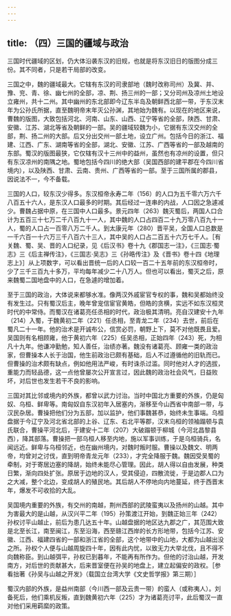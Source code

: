 ```yaml
---
---
---
```

title: （四）三国的疆域与政治
---



三国时代疆域的区划，仍大体沿袭东汉的旧规，也就是将东汉旧日的版图分成三份。其不同者，只是若干局部的改变。

三国之中，魏的疆域最大。它辖有东汉的司隶部地（魏时改称司州）及冀、并、豫、兖、青、徐、幽七州的全部，凉、荆、扬三州的一部；又分司州及凉州土地设立雍州，共十二州。其中幽州的东北部即今辽东半岛及朝鲜西北部一带，于东汉末年为公孙氏所据，直至魏明帝末年灭公孙渊，其地始为魏有。以现在的地区来说，曹魏的版图，大致包括河北、河南、山东、山西、辽宁等省的全部，陕西、甘肃、安徽、江苏、湖北等省及朝鲜的一部。吴的疆域较魏为小，它据有东汉交州的全部，荆、扬二州的大部。后又分出交州一部土地，设立广州。包括今日的浙江、福建、江西、广东、湖南等省的全部，湖北、安徽、江苏、广西等省的一部及越南的东部。蜀汉的版图最狭，它仅辖有汉十三州中的益州，虽然也有凉州的设置，但只有东汉凉州的南隅之地。蜀地包括今四川的绝大部（吴国西部的建平郡在今四川省境内），以及陕西、甘肃、云南、贵州、广西等省的一部。至于三国所属的郡县，因说法不一，今不备载。

三国的人口，较东汉少得多。东汉桓帝永寿二年（156）的人口为五千零六万六千八百五十六人，是东汉人口最多的时期。其后经过一连串的内战，人口因之急遽减少。曹魏占据中原，在三国中人口最多。景元四年（263）魏灭蜀后，两国人口合计为五百三十七万二千八百九十一人，其中魏的人口占四百二十九万零八百九十一人，蜀的人口占一百零八万二千人。到太康元年（280）晋平吴，全国人口总数是一千六百一十六万三千八百六十三人，其中吴的人口占二百五十六万七千人。［有关魏、蜀、吴、晋的人口纪录，见《后汉书》卷十九《郡国志一注》，《三国志·蜀志》三《后主禅传注》，《三国志·吴志》三《孙晧传注》及《晋书》卷十四《地理志上》］从上项数字，可以看出晋统一后的人口较一百二十五年前的东汉桓帝时，少了三千三百九十多万，平均每年减少二十八万人。但也可以看出，蜀灭之后，原来魏蜀二国地盘中的人口，在急遽的增加着。

至于三国的政治，大体说来都够水准。像两汉外戚宦官专权的事，魏和吴都始终没有发生过。只有蜀汉后主，晚年曾宠信宦官黄皓，但皓的贪横，实远不如东汉桓灵时代的中常侍。而蜀汉在诸葛亮任丞相的时代，政治极其清明。亮自汉建安十九年（214）入蜀，于魏黄初二年（221）任丞相，至青龙二年（234）去世，前后在蜀凡二十一年。他的治术是开诚布公，信赏必罚，朝野上下，莫不对他既畏且爱。吴国则有名相顾雍，他于黄初六年（225）任吴丞相，正始四年（243）死，为相凡十九年。他谦冲勤勉，知人善任，治绩亦著。魏没有诸葛亮、顾雍一类的政治家，但曹操本人长于治国，他生前政治已颇有基础，后人不过遵循他的旧轨而已。但曹操的治术颇有缺点，例如他用法严峻，有时诛杀过滥。同时他对人才的选拔，重能力而轻品德，这一点他曾屡次公开宣言过，因此魏的政治社会风气，日益败坏，对后世也发生若干不良的影响。

三国对其比邻或境内的外族，都曾以武力讨治。当时中国北方重要的外族，仍是匈奴、乌桓、鲜卑等。南匈奴自东汉初年入居塞内，渐移至今山西省中南部一带，与汉民杂居。曹操把他们分为五部，加以监护，他们事魏甚恭，始终未生事端。乌桓盘据于今辽宁及河北省北部的上谷、辽东、右北平等郡，汉末乌桓的领袖蹋顿与袁氏联合，曹操平河北后，于建安十二年（207）大破蹋顿于柳城（今河北昌黎县西），降其部落。曹操把一部乌桓人移至内地，施以军事训练，于是乌桓骑兵，名闻远近。鲜卑与乌桓邻近，也在幽州境内，对魏时叛时服。曹操以及魏文、明两帝，均曾对之讨伐，直到明帝青龙元年（233），才完全降服于魏。魏因受吴蜀的牵制，对于寄居边塞的降胡，始终未能尽心管理。因此，胡人得以自由发展，种类日繁，渐向四处扩张。原居于边地的汉人，受其侵迫，四散流徙，于是边郡人口为之大减，整个北边，变成胡人的殖民地。其后胡人不停地向内地蔓延，终于西晋末年，爆发不可收拾的大乱。

吴国境内重要的外族，有交州的南越，荆州西部的武陵蛮夷以及扬州的山越。其中为害最大的是山越，从汉兴平二年（195）孙策渡江开始，到魏正始三年（242）孙权讨平山越止，前后为患几达五十年。山越盘据的地区达九郡之广，其范围大致是北至长江，南至闽江，东至沿海，西至赣江西岸的长方形地带，包括今江苏、安徽、江西、福建四省的一部和浙江省的全部，这个地带中的山地，大都为山越出没之所。孙权个人便与山越周旋四十年，因有此内忧，以致无力大举北伐，且不得不向魏称臣。到山越弭平，孙权已到暮年，不能再有所作为。但他的讨治山越，开发南方，对后世的贡献甚大，后来晋室便在孙吴的地盘上，建立起偏安的政权。［参看拙著《孙吴与山越之开发》（载国立台湾大学《文史哲学报》第三期）］

蜀汉内部的外族，是益州南部（今川西一部及云贵一带）的蛮人（或称夷人）。刘备死后，他们乘机反叛，直到魏黄初六年（225）才为诸葛亮讨平，此后蜀汉一直对他们采用羁縻的政策。